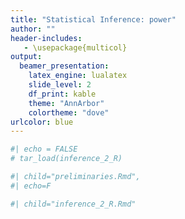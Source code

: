 ```yaml
---
title: "Statistical Inference: power"
author: ""
header-includes:
   - \usepackage{multicol}
output: 
  beamer_presentation:
    latex_engine: lualatex
    slide_level: 2
    df_print: kable
    theme: "AnnArbor"
    colortheme: "dove"
urlcolor: blue
---
```


```r
#| echo = FALSE
# tar_load(inference_2_R)
```



```r
#| child="preliminaries.Rmd", 
#| echo=F
```



```r
#| child="inference_2_R.Rmd"
```

